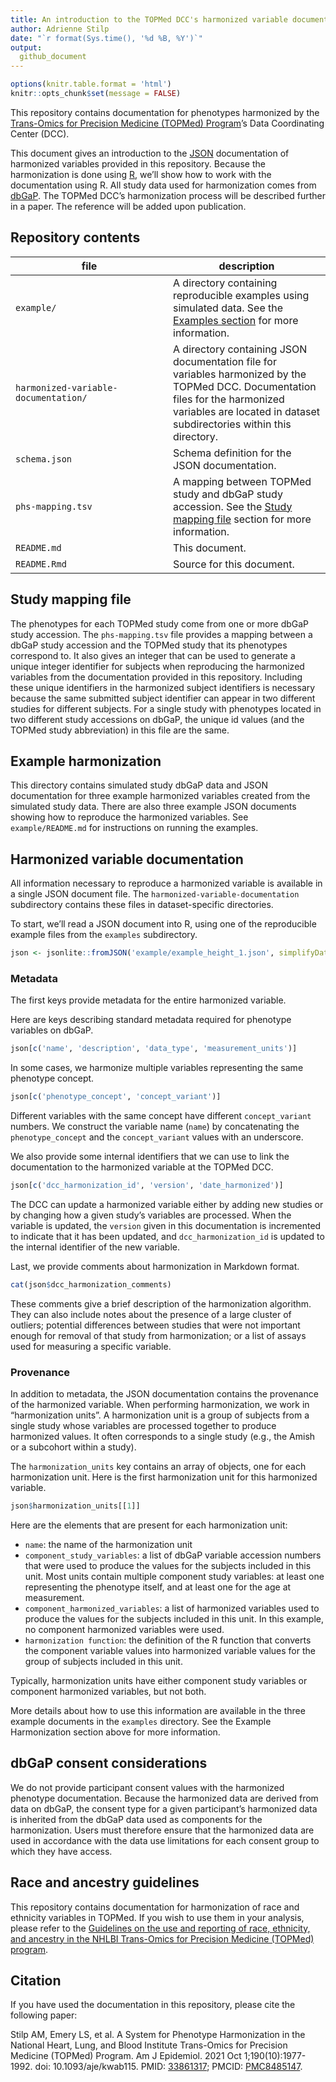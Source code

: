 ```yaml
---
title: An introduction to the TOPMed DCC's harmonized variable documentation
author: Adrienne Stilp
date: "`r format(Sys.time(), '%d %B, %Y')`"
output:
  github_document
---
```


```r
options(knitr.table.format = 'html')
knitr::opts_chunk$set(message = FALSE)
```

This repository contains documentation for phenotypes harmonized by the [Trans-Omics for Precision Medicine (TOPMed) Program](https://www.nhlbiwgs.org/)'s Data Coordinating Center (DCC).

This document gives an introduction to the [JSON](https://www.json.org/) documentation of harmonized variables provided in this repository.
Because the harmonization is done using [R](https://www.r-project.org/), we'll show how to work with the documentation using R.
All study data used for harmonization comes from [dbGaP](https://www.ncbi.nlm.nih.gov/gap/).
The TOPMed DCC's harmonization process will be described further in a paper.
The reference will be added upon publication.

## Repository contents

| file | description  |
|---|---|
| `example/`               | A directory containing reproducible examples using simulated data. See the [Examples section](#examples) for more information. |
| `harmonized-variable-documentation/` | A directory containing JSON documentation file for variables harmonized by the TOPMed DCC. Documentation files for the harmonized variables are located in dataset subdirectories within this directory. |
| `schema.json`            |  Schema definition for the JSON documentation. |
| `phs-mapping.tsv`        | A mapping between TOPMed study and dbGaP study accession. See the [Study mapping file](#study-mapping-file) section for more information.  |
| `README.md`  | This document. |
| `README.Rmd`  | Source for this document. |


## Study mapping file

The phenotypes for each TOPMed study come from one or more dbGaP study accession.
The `phs-mapping.tsv` file provides a mapping between a dbGaP study accession and the TOPMed study that its phenotypes correspond to.
It also gives an integer that can be used to generate a unique integer identifier for subjects when reproducing the harmonized variables from the documentation provided in this repository.
Including these unique identifiers in the harmonized subject identifiers is necessary because the same submitted subject identifier can appear in two different studies for different subjects.
For a single study with phenotypes located in two different study accessions on dbGaP, the unique id values (and the TOPMed study abbreviation) in this file are the same.

## Example harmonization

This directory contains simulated study dbGaP data and JSON documentation for three example harmonized variables created from the simulated study data.
There are also three example JSON documents showing how to reproduce the harmonized variables.
See `example/README.md` for instructions on running the examples.


## Harmonized variable documentation

All information necessary to reproduce a harmonized variable is available in a single JSON document file.
The `harmonized-variable-documentation` subdirectory contains these files in dataset-specific directories.

To start, we'll read a JSON document into R, using one of the reproducible example files from the `examples` subdirectory.
```r
json <- jsonlite::fromJSON('example/example_height_1.json', simplifyDataFrame = FALSE)
```

### Metadata

The first keys provide metadata for the entire harmonized variable.

Here are keys describing standard metadata required for phenotype variables on dbGaP.
```r
json[c('name', 'description', 'data_type', 'measurement_units')]
```

In some cases, we harmonize multiple variables representing the same phenotype concept.
```r
json[c('phenotype_concept', 'concept_variant')]
```
Different variables with the same concept have different `concept_variant` numbers.
We construct the variable name (`name`) by concatenating the `phenotype_concept` and the `concept_variant` values with an underscore.

We also provide some internal identifiers that we can use to link the documentation to the harmonized variable at the TOPMed DCC.
```r
json[c('dcc_harmonization_id', 'version', 'date_harmonized')]
```
The DCC can update a harmonized variable either by adding new studies or by changing how a given study's variables are processed.
When the variable is updated, the `version` given in this documentation is incremented to indicate that it has been updated, and `dcc_harmonization_id` is updated to the internal identifier of the new variable.

Last, we provide comments about harmonization in Markdown format.
```r
cat(json$dcc_harmonization_comments)
```
These comments give a brief description of the harmonization algorithm.
They can also include notes about the presence of a large cluster of outliers; potential differences between studies that were not important enough for removal of that study from harmonization; or a list of assays used for measuring a specific variable.

### Provenance

In addition to metadata, the JSON documentation contains the provenance of the harmonized variable.
When performing harmonization, we work in "harmonization units".
A harmonization unit is a group of subjects from a single study whose variables are processed together to produce harmonized values.
It often corresponds to a single study (e.g., the Amish or a subcohort within a study).

The `harmonization_units` key contains an array of objects, one for each harmonization unit.
Here is the first harmonization unit for this harmonized variable.
```r
json$harmonization_units[[1]]
```

Here are the elements that are present for each harmonization unit:

* `name`: the name of the harmonization unit
* `component_study_variables`: a list of dbGaP variable accession numbers that were used to produce the values for the subjects included in this unit. Most units contain multiple component study variables: at least one representing the phenotype itself, and at least one for the age at measurement.
* `component_harmonized_variables`: a list of harmonized variables used to produce the values for the subjects included in this unit. In this example, no component harmonized variables were used.
* `harmonization function`: the definition of the R function that converts the component variable values into harmonized variable values for the group of subjects included in this unit.

Typically, harmonization units have either component study variables or component harmonized variables, but not both.

More details about how to use this information are available in the three example documents in the `examples` directory.
See the Example Harmonization section above for more information.

## dbGaP consent considerations

We do not provide participant consent values with the harmonized phenotype documentation.
Because the harmonized data are derived from data on dbGaP, the consent type for a given participant's harmonized data is inherited from the dbGaP data used as components for the harmonization.
Users must therefore ensure that the harmonized data are used in accordance with the data use limitations for each consent group to which they have access.

## Race and ancestry guidelines

This repository contains documentation for harmonization of race and ethnicity variables in TOPMed.
If you wish to use them in your analysis, please refer to the [Guidelines on the use and reporting of race, ethnicity, and ancestry in the NHLBI Trans-Omics for Precision Medicine (TOPMed) program](https://www.nhlbiwgs.org/guidelines-use-and-reporting-race-ethnicity-and-ancestry-topmed).

## Citation

If you have used the documentation in this repository, please cite the following paper:

Stilp AM, Emery LS, et al. A System for Phenotype Harmonization in the National Heart, Lung, and Blood Institute Trans-Omics for Precision Medicine (TOPMed) Program. Am J Epidemiol. 2021 Oct 1;190(10):1977-1992. doi: 10.1093/aje/kwab115. PMID: [33861317](https://pubmed.ncbi.nlm.nih.gov/33861317/); PMCID: [PMC8485147](https://www.ncbi.nlm.nih.gov/pmc/articles/PMC8485147/).
